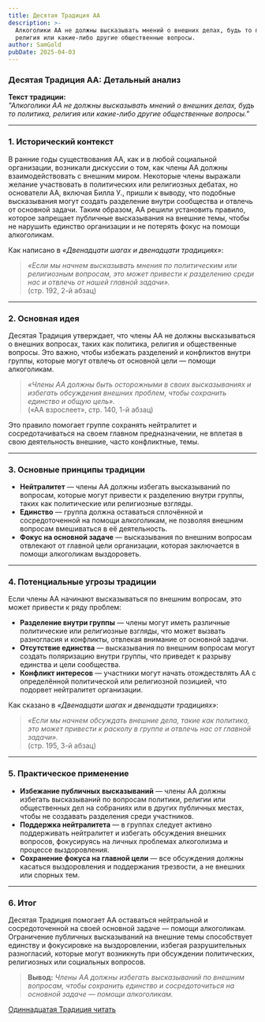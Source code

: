```yaml
---
title: Десятая Традиция АА
description: >-
  Алкоголики АА не должны высказывать мнений о внешних делах, будь то политика,
  религия или какие-либо другие общественные вопросы.
author: SamGold
pubDate: 2025-04-03
---
```

### **Десятая Традиция АА: Детальный анализ**

**Текст традиции:**\
*"Алкоголики АА не должны высказывать мнений о внешних делах, будь то политика, религия или какие-либо другие общественные вопросы."*

---

### **1. Исторический контекст**

В ранние годы существования АА, как и в любой социальной организации, возникали дискуссии о том, как члены АА должны взаимодействовать с внешним миром. Некоторые члены выражали желание участвовать в политических или религиозных дебатах, но основатели АА, включая Билла У., пришли к выводу, что подобные высказывания могут создать разделение внутри сообщества и отвлечь от основной задачи. Таким образом, АА решили установить правило, которое запрещает публичные высказывания на внешние темы, чтобы не нарушить единство организации и не потерять фокус на помощи алкоголикам.

Как написано в *«Двенадцати шагах и двенадцати традициях»*:

> *«Если мы начнем высказывать мнения по политическим или религиозным вопросам, это может привести к разделению среди нас и отвлечь от нашей главной задачи».*\
> (стр. 192, 2-й абзац)

---

### **2. Основная идея**

Десятая Традиция утверждает, что члены АА не должны высказываться о внешних вопросах, таких как политика, религия и общественные вопросы. Это важно, чтобы избежать разделений и конфликтов внутри группы, которые могут отвлечь от основной цели — помощи алкоголикам.

> *«Члены АА должны быть осторожными в своих высказываниях и избегать обсуждения внешних проблем, чтобы сохранить единство и общую цель».*\
> («АА взрослеет», стр. 140, 1-й абзац)

Это правило помогает группе сохранять нейтралитет и сосредотачиваться на своем главном предназначении, не вплетая в свою деятельность внешние, часто конфликтные, темы.

---

### **3. Основные принципы традиции**

* **Нейтралитет** — члены АА должны избегать высказываний по вопросам, которые могут привести к разделению внутри группы, таких как политические или религиозные взгляды.
* **Единство** — группа должна оставаться сплочённой и сосредоточенной на помощи алкоголикам, не позволяя внешним вопросам вмешиваться в её деятельность.
* **Фокус на основной задаче** — высказывания по внешним вопросам отвлекают от главной цели организации, которая заключается в помощи алкоголикам выздороветь.

---

### **4. Потенциальные угрозы традиции**

Если члены АА начинают высказываться по внешним вопросам, это может привести к ряду проблем:

* **Разделение внутри группы** — члены могут иметь различные политические или религиозные взгляды, что может вызвать разногласия и конфликты, отвлекая внимание от основной задачи.
* **Отсутствие единства** — высказывания по внешним вопросам могут создать поляризацию внутри группы, что приведет к разрыву единства и цели сообщества.
* **Конфликт интересов** — участники могут начать отождествлять АА с определённой политической или религиозной позицией, что подорвет нейтралитет организации.

Как сказано в *«Двенадцати шагах и двенадцати традициях»*:

> *«Если мы начнем обсуждать внешние дела, такие как политика, это может привести к расколу в группе и отвлечь нас от главной задачи».*\
> (стр. 195, 3-й абзац)

---

### **5. Практическое применение**

* **Избежание публичных высказываний** — члены АА должны избегать высказываний по вопросам политики, религии или общественных дел на собраниях или в других публичных местах, чтобы не создавать разделения среди участников.
* **Поддержка нейтралитета** — в группах следует активно поддерживать нейтралитет и избегать обсуждения внешних вопросов, фокусируясь на личных проблемах алкоголизма и процессе выздоровления.
* **Сохранение фокуса на главной цели** — все обсуждения должны касаться выздоровления и поддержания трезвости, а не внешних или спорных тем.

---

### **6. Итог**

Десятая Традиция помогает АА оставаться нейтральной и сосредоточенной на своей основной задаче — помощи алкоголикам. Ограничение публичных высказываний на внешние темы способствует единству и фокусировке на выздоровлении, избегая разрушительных разногласий, которые могут возникнуть при обсуждении политических, религиозных или социальных вопросов.

> **Вывод:** *Члены АА должны избегать высказываний по внешним вопросам, чтобы сохранить единство и сосредоточиться на основной задаче — помощи алкоголикам.*



[Одиннадцатая Традиция читать](/archive/odinnadczataya-tradicziya-aa/)&#x20;
